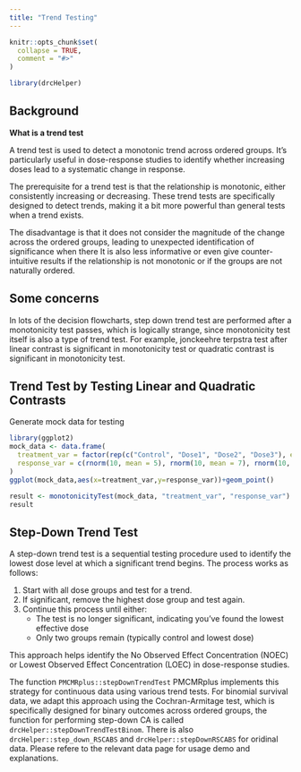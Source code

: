 ```yaml
---
title: "Trend Testing"
---
```


```r
knitr::opts_chunk$set(
  collapse = TRUE,
  comment = "#>"
)
```

```r
library(drcHelper)
```

## Background

**What is a trend test**

A trend test is used to detect a monotonic trend across ordered groups. It's particularly useful in dose-response studies to identify whether increasing doses lead to a systematic change in response.

The prerequisite for a trend test is that the relationship is monotonic, either consistently increasing or decreasing. These trend tests are specifically designed to detect trends, making it a bit more powerful than general tests when a trend exists.

The disadvantage is that it does not consider the magnitude of the change across the ordered groups, leading to unexpected identification of significance when there It is also less informative or even give counter-intuitive results if the relationship is not monotonic or if the groups are not naturally ordered.


## Some concerns

In lots of the decision flowcharts, step down trend test are performed after a monotonicity test passes, which is logically strange, since monotonicity test itself is also a type of trend test. For example, jonckeehre terpstra test after linear contrast is significant in monotonicity test or quadratic contrast is significant in monotonicity test. 


## Trend Test by Testing Linear and Quadratic Contrasts

Generate mock data for testing

```r
library(ggplot2)
mock_data <- data.frame(
  treatment_var = factor(rep(c("Control", "Dose1", "Dose2", "Dose3"), each = 10)),
  response_var = c(rnorm(10, mean = 5), rnorm(10, mean = 7), rnorm(10, mean = 8), rnorm(10, mean = 10))
)
ggplot(mock_data,aes(x=treatment_var,y=response_var))+geom_point()
```

```r
result <- monotonicityTest(mock_data, "treatment_var", "response_var")
result
```


## Step-Down Trend Test

A step-down trend test is a sequential testing procedure used to identify the lowest dose level at which a significant trend begins. The process works as follows:

1. Start with all dose groups and test for a trend.
2. If significant, remove the highest dose group and test again.
3. Continue this process until either:
   - The test is no longer significant, indicating you've found the lowest effective dose
   - Only two groups remain (typically control and lowest dose)

This approach helps identify the No Observed Effect Concentration (NOEC) or Lowest Observed Effect Concentration (LOEC) in dose-response studies.

The function `PMCMRplus::stepDownTrendTest` PMCMRplus implements this strategy for continuous data using various trend tests. For binomial survival data, we adapt this approach using the Cochran-Armitage test, which is specifically designed for binary outcomes across ordered groups, the function for performing step-down CA is called `drcHelper::stepDownTrendTestBinom`. There is also `drcHelper::step_down_RSCABS` and `drcHelper::stepDownRSCABS` for oridinal data. Please refere to the relevant data page for usage demo and explanations. 



